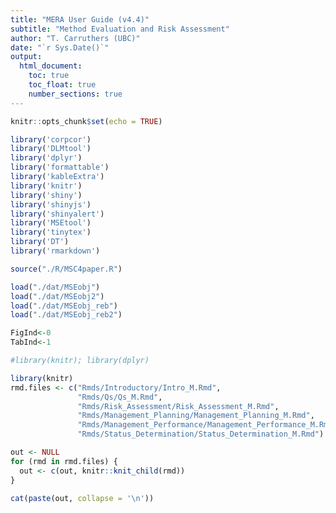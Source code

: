 ```yaml
---
title: "MERA User Guide (v4.4)"
subtitle: "Method Evaluation and Risk Assessment"
author: "T. Carruthers (UBC)"
date: "`r Sys.Date()`"
output: 
  html_document:
    toc: true
    toc_float: true
    number_sections: true
---
```


```r
knitr::opts_chunk$set(echo = TRUE)

library('corpcor')
library('DLMtool')
library('dplyr')
library('formattable')
library('kableExtra')
library('knitr')
library('shiny')
library('shinyjs')
library('shinyalert')
library('MSEtool')
library('tinytex')
library('DT')
library('rmarkdown')

source("./R/MSC4paper.R")

load("./dat/MSEobj")
load("./dat/MSEobj2")
load("./dat/MSEobj_reb")
load("./dat/MSEobj_reb2")

FigInd<-0
TabInd<-1

```

```r
#library(knitr); library(dplyr)
```


```r
library(knitr)
rmd.files <- c("Rmds/Introductory/Intro_M.Rmd",
               "Rmds/Qs/Qs_M.Rmd",
               "Rmds/Risk_Assessment/Risk_Assessment_M.Rmd",
               "Rmds/Management_Planning/Management_Planning_M.Rmd",
               "Rmds/Management_Performance/Management_Performance_M.Rmd",
               "Rmds/Status_Determination/Status_Determination_M.Rmd")

out <- NULL
for (rmd in rmd.files) {
  out <- c(out, knitr::knit_child(rmd))
}
```


```r
cat(paste(out, collapse = '\n'))
```

